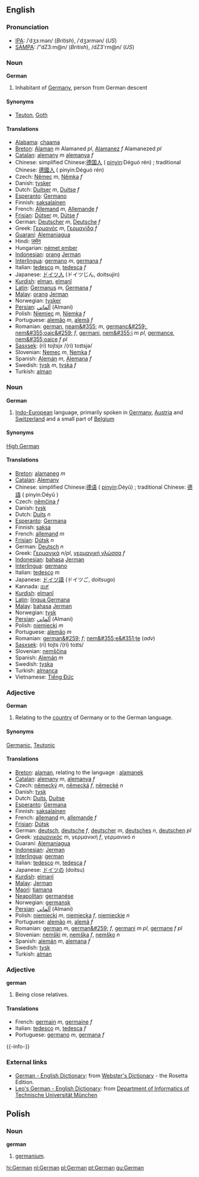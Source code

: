 ==English==
===Pronunciation===
*[[IPA]]: /ˈdʒɜːmən/ (''British''), /ˈdʒɜrmən/ (''US'')
*[[SAMPA]]: /"dZ3:m@n/ (''British''), /dZ3'rm@n/ (''US'')

===Noun===
'''German'''

#Inhabitant of [[Germany]], person from German descent

====Synonyms====
*[[Teuton]], [[Goth]]

====Translations====
*[[Alabama]]: [[chaama]]
*[[Breton]]: [[Alaman]] ''m'' Alamaned ''pl'', [[Alamanez]] ''f'' Alamanezed ''pl''
*[[Catalan]]: [[alemany]] ''m'' [[alemanya]] ''f''
*Chinese: simplified Chinese:[[德国人]] ( [[pinyin]]:Déguó rén) ; traditional Chinese: [[德國人]] ( pinyin:Déguó rén) 
*Czech: [[Němec]] ''m'', [[Němka]] ''f''
*Danish: [[tysker]]
*Dutch: [[Duitser]] ''m'', [[Duitse]] ''f''
*[[Esperanto]]: [[Germano]]
*Finnish: [[saksalainen]]
*French: [[Allemand]] ''m'', [[Allemande]] ''f''
*[[Frisian]]: [[Dútser]] ''m'', [[Dútse]] ''f''
*German: [[Deutscher]] ''m'', [[Deutsche]] ''f''
*Greek: [[Γερμανός]] ''m'', [[Γερμανίδα]] ''f''
*[[Guaraní]]: [[Alemaniagua]]
*Hindi: [[जर्मन]]
*Hungarian: [[német ember]]
*[[Indonesian]]: [[orang]] [[Jerman]]
*[[Interlingua]]: [[germano]] ''m'', [[germana]] ''f''
*Italian: [[tedesco]] ''m'', [[tedesca]] ''f''
*Japanese: [[ドイツ人]] (ドイツじん, doitsujin)
*[[Kurdish]]: [[elman]], [[elmanî]]
*[[Latin]]: [[Germanus]] ''m'', [[Germana]] ''f''
*[[Malay]]: [[orang]] [[Jerman]]
*Norwegian: [[tysker]]
*[[Persian]]: [[آلماني]] (Almani)
*Polish: [[Niemiec]] ''m'', [[Niemka]] ''f''
*Portuguese: [[alemão]] ''m'', [[alemã]] ''f''
*Romanian: [[german]], [[neam&#355;]] ''m'', [[germanc&#259;]], [[nem&#355;oaic&#259;]] ''f'', [[germani]], [[nem&#355;i]] ''m pl'', [[germance]], [[nem&#355;oaice]] ''f pl''
*[[Sasxsek]]: (ri) tojtsjx  /(ri) toɪtsjə/
*Slovenian: [[Nemec]] ''m'', [[Nemka]] ''f''
*Spanish: [[Alemán]] ''m'', [[Alemana]] ''f''
*Swedish: [[tysk]] ''m'', [[tyska]] ''f''
*Turkish: [[alman]]

===Noun===
'''German'''

#[[Indo-European]] language, primarily spoken in [[Germany]], [[Austria]] and [[Switzerland]] and a small part of [[Belgium]]

====Synonyms====
[[High German]]

====Translations====
*[[Breton]]: [[alamaneg]] ''m''
*[[Catalan]]: [[Alemany]]
*Chinese: simplified Chinese:[[德语]] ( [[pinyin]]:Déyǔ) ; traditional Chinese: [[德語]] ( pinyin:Déyǔ ) 
*Czech: [[němčina]] ''f''
*Danish: [[tysk]]
*Dutch: [[Duits]] ''n''
*[[Esperanto]]: [[Germana]]
*Finnish: [[saksa]]
*French: [[allemand]] ''m''
*[[Frisian]]: [[Dútsk]] ''n''
*German: [[Deutsch]] ''n''
*Greek: [[Γερμανικά]] ''n''/''pl'', [[γερμανική γλώσσα]] ''f''
*[[Indonesian]]: [[bahasa]] [[Jerman]]
*[[Interlingua]]: [[germano]]
*Italian: [[tedesco]] ''m''
*Japanese: [[ドイツ語]] (ドイツご, doitsugo)
*Kannada: [[ಡಚ್]]
*[[Kurdish]]: [[elmanî]]
*[[Latin]]: [[lingua Germana]]
*[[Malay]]: [[bahasa]] [[Jerman]]
*Norwegian: [[tysk]]
*[[Persian]]: [[آلماني]]  (Almani)
*Polish: [[niemiecki]] ''m''
*Portuguese: [[alemão]] ''m''
*Romanian: [[german&#259;]] ''f''; [[nem&#355;e&#351;te]] (''adv'')
*[[Sasxsek]]: (ri) tojts  /(ri) toɪts/ 
*Slovenian: [[nemščina]]
*Spanish: [[Alemán]] ''m''
*Swedish: [[tyska]]
*Turkish: [[almanca]]
*Vietnamese: [[Tiếng Ðức]]

===Adjective===
'''German'''

#Relating to the [[country]] of Germany or to the German language.

====Synonyms====
[[Germanic]], [[Teutonic]]

====Translations====
*[[Breton]]: [[alaman]], relating to the language : [[alamanek]]
*[[Catalan]]: [[alemany]] ''m'', [[alemanya]] ''f''
*Czech: [[německý]] ''m'', [[německá]] ''f'', [[německé]] ''n''
*Danish: [[tysk]]
*Dutch: [[Duits]], [[Duitse]]
*[[Esperanto]]: [[Germana]]
*Finnish: [[saksalainen]]
*French: [[allemand]] ''m'', [[allemande]] ''f''
*[[Frisian]]: [[Dútsk]]
*German: [[deutsch]], [[deutsche]] ''f'', [[deutscher]] ''m'', [[deutsches]] ''n'', [[deutschen]] ''pl''
*Greek: [[γερμανικός]] ''m'', γερμανική ''f'', γερμανικό ''n''
*Guaraní: [[Alemaniagua]]
*[[Indonesian]]: [[Jerman]]
*[[Interlingua]]: [[german]]
*Italian: [[tedesco]] ''m'', [[tedesca]] ''f''
*Japanese: [[ドイツ]]の (doitsu)
*[[Kurdish]]: [[elmanî]]
*[[Malay]]: [[Jerman]]
*[[Maori]]: [[tiamana]]
*[[Neapolitan]]: [[germanése]]
*Norwegian: [[germansk]]
*[[Persian]]: [[آلماني]] (Almani)
*Polish: [[niemiecki]] ''m'', [[niemiecka]] ''f'', [[niemieckie]] ''n''
*Portuguese: [[alemão]] ''m'', [[alemã]] ''f''
*Romanian: [[german]] ''m'', [[german&#259;]] ''f'', [[germani]] ''m pl'', [[germane]] ''f pl''
*Slovenian: [[nemški]] ''m'', [[nemška]] ''f'', [[nemško]] ''n''
*Spanish: [[alemán]] ''m'', [[alemana]] ''f''
*Swedish: [[tysk]]
*Turkish: [[alman]]

===Adjective===
'''german'''

#Being close relatives.

====Translations====

*French: [[germain]] ''m'', [[germaine]] ''f''
*Italian: [[tedesco]] ''m'', [[tedesca]] ''f''
*Portuguese: [[germano]] ''m'', [[germana]] ''f''

{{-info-}}

=== External links ===
*[http://www.websters-online-dictionary.org/definition/German-english/ German - English Dictionary]: from [http://www.websters-online-dictionary.org/ Webster's Dictionary] - the Rosetta Edition.
*[http://dict.leo.org/ Leo's German - English Dictionary]: from [http://www.informatik.tu-muenchen.de/home_e.html Department of Informatics of Technische Universität München]

==Polish==
===Noun===
'''german'''

# [[germanium]].

[[hi:German]]
[[nl:German]]
[[pl:German]]
[[pt:German]]
[[gu:German]]